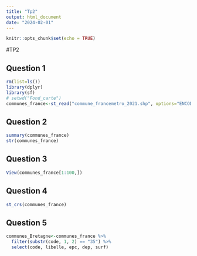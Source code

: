 ```yaml
---
title: "Tp2"
output: html_document
date: "2024-02-01"
---
```


```r
knitr::opts_chunk$set(echo = TRUE)
```

#TP2

## Question 1

```r
rm(list=ls())
library(dplyr)
library(sf)
# setwd("Fond_carte")
communes_france<-st_read("commune_francemetro_2021.shp", options="ENCODING=WINDOWS-1252")
```

## Question 2

```r
summary(communes_france)
str(communes_france)
```
## Question 3

```r
View(communes_france[1:100,])
```

## Question 4

```r
st_crs(communes_france)
```

## Question 5

```r
communes_Bretagne<-communes_france %>% 
  filter(substr(code, 1, 2) == "35") %>% 
  select(code, libelle, epc, dep, surf)
```

